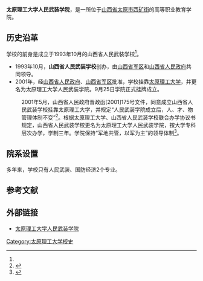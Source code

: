 {{Infobox University
| name = 太原理工大学人民武装学院
| EnglishName = 
| image = 
| Motto = 厚德博学，精武兴晋<ref>{{cite web|url=http://www.sxrmwzxy.com/gsjj.asp?id=37|title=校歌校训|work=太原理工大学人民武装学院网站|accessdate=2014-01-27}}{{dead link|date=2017年12月 |bot=InternetArchiveBot |fix-attempted=yes }}</ref>
| established = 1993年
| type = 公立
| president = 
| faculty = 专职副教授10人，讲师20人，助教20人<ref name=About>{{cite web|url=http://www.sxrmwzxy.com/gsjj.asp?id=7|title=学院简介|work=太原理工大学人民武装学院网站|accessdate=2014-01-27}}{{dead link|date=2017年12月 |bot=InternetArchiveBot |fix-attempted=yes }}</ref>
| staff = 
| students = 
| address = [[山西省|山西省]][[太原市|太原市]][[西矿街|西矿街]]红沟靶场路31号
| website = http://www.sxrmwzxy.com/
}}

'''太原理工大学人民武装学院'''，是一所位于[[山西省|山西省]][[太原市|太原市]][[西矿街|西矿街]]的高等职业教育学院。

== 历史沿革 ==
学校的前身是成立于1993年10月的山西省人民武装学校<ref name=About/>。
*1993年10月，'''山西省人民武装学校'''创办，由[[山西省军区|山西省军区]]和[[山西省人民政府|山西省人民政府]]共同领导。
*2001年，经[[山西省人民政府|山西省人民政府]]、[[山西省军区|山西省军区]]批准，学校挂靠[[太原理工大学|太原理工大学]]，并更名为太原理工大学人民武装学院。9月25日学院正式挂牌成立。
:2001年5月，山西省人民政府晋政函[2001]175号文件，同意成立山西省人民武装学校挂靠太原理工大学，并规定“人民武装学院成立后，人、才、物管理体制不变”<ref name="Files">{{cite book|author=山西省教育厅|title=山西高等学校发展纪实|year=2005|publisher=山西教育印刷厂}}</ref>。根据太原理工大学、山西省人民武装学校联合办学协议书规定，山西省人民武装学校更名为太原理工大学人民武装学院，按大学专科层次办学，学制三年。学院保持“军地共管，以军为主”的领导体制<ref>{{cite isbn|753260957X}}</ref>。

== 院系设置 ==
多年来，学校只有人民武装、国防经济2个专业。 

==参考文献==
<div class="references-small">
<references />
</div>

==外部链接==
*[https://web.archive.org/web/20180805032711/http://sxrmwzxy.com/ 太原理工大学人民武装学院]

[[Category:太原理工大学校史|Category:太原理工大学校史]]